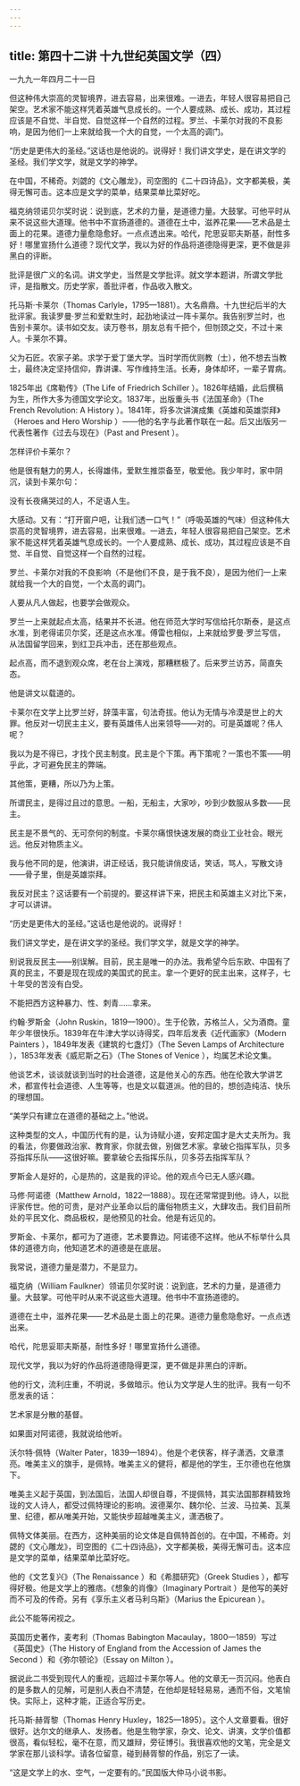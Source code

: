 ```yaml
---
---
---
```

title: 第四十二讲 十九世纪英国文学（四）
---




一九九一年四月二十一日

但这种伟大崇高的灵智境界，进去容易，出来很难。一进去，年轻人很容易把自己架空。艺术家不能这样凭着英雄气息成长的。一个人要成熟、成长、成功，其过程应该是不自觉、半自觉、自觉这样一个自然的过程。罗兰、卡莱尔对我的不良影响，是因为他们一上来就给我一个大的自觉，一个太高的调门。

“历史是更伟大的圣经。”这话也是他说的。说得好！我们讲文学史，是在讲文学的圣经。我们学文学，就是文学的神学。

在中国，不稀奇。刘勰的《文心雕龙》，司空图的《二十四诗品》，文字都美极，美得无懈可击。这本应是文学的菜单，结果菜单比菜好吃。

福克纳领诺贝尔奖时说：说到底，艺术的力量，是道德力量。大鼓掌。可他平时从来不说这些大道理。他书中不宣扬道德的。道德在土中，滋养花果——艺术品是土面上的花果。道德力量愈隐愈好。一点点透出来。哈代，陀思妥耶夫斯基，耐性多好！哪里宣扬什么道德？现代文学，我以为好的作品将道德隐得更深，更不做是非黑白的评断。

批评是很广义的名词。讲文学史，当然是文学批评。就文学本题讲，所谓文学批评，是指散文。历史学家，善批评者，作品收入散文。

托马斯·卡莱尔（Thomas Carlyle，1795—1881）。大名鼎鼎。十九世纪后半的大批评家。我读罗曼·罗兰和爱默生时，起劲地读过一阵卡莱尔。我告别罗兰时，也告别卡莱尔。读书如交友。读万卷书，朋友总有千把个，但刎颈之交，不过十来人。卡莱尔不算。

父为石匠。农家子弟。求学于爱丁堡大学。当时学而优则教（士），他不想去当教士，最终决定坚持信仰，靠讲课、写作维持生活。长寿，身体却坏，一辈子胃病。

1825年出《席勒传》（The Life of Friedrich Schiller ）。1826年结婚，此后撰稿为生，所作大多为德国文学论文。1837年，出版重头书《法国革命》（The French Revolution: A History ）。1841年，将多次讲演成集《英雄和英雄崇拜》（Heroes and Hero Worship ）——他的名字与此著作联在一起。后又出版另一代表性著作《过去与现在》（Past and Present ）。

怎样评价卡莱尔？

他是很有魅力的男人，长得雄伟，爱默生推崇备至，敬爱他。我少年时，家中阴沉，读到卡莱尔句：

没有长夜痛哭过的人，不足语人生。

大感动。又有：“打开窗户吧，让我们透一口气！”（呼吸英雄的气味）但这种伟大崇高的灵智境界，进去容易，出来很难。一进去，年轻人很容易把自己架空。艺术家不能这样凭着英雄气息成长的。一个人要成熟、成长、成功，其过程应该是不自觉、半自觉、自觉这样一个自然的过程。

罗兰、卡莱尔对我的不良影响（不是他们不良，是于我不良），是因为他们一上来就给我一个大的自觉，一个太高的调门。

人要从凡人做起，也要学会做观众。

罗兰一上来就起点太高，结果并不长进。他在师范大学时写信给托尔斯泰，是这点水准，到老得诺贝尔奖，还是这点水准。傅雷也相似，上来就给罗曼·罗兰写信，从法国留学回来，到红卫兵冲击，还在那些观点。

起点高，而不退到观众席，老在台上演戏，那糟糕极了。后来罗兰访苏，简直失态。

他是讲文以载道的。

卡莱尔在文学上比罗兰好，辞藻丰富，句法奇拔。他认为无情与冷漠是世上的大罪。他反对一切民主主义，要有英雄伟人出来领导——对的。可是英雄呢？伟人呢？

我以为是不得已，才找个民主制度。民主是个下策。再下策呢？一策也不策——明乎此，才可避免民主的弊端。

其他策，更糟，所以乃为上策。

所谓民主，是得过且过的意思。一船，无船主，大家吵，吵到少数服从多数——民主。

民主是不景气的、无可奈何的制度。卡莱尔痛恨快速发展的商业工业社会。眼光远。他反对物质主义。

我与他不同的是，他演讲，讲正经话，我只能讲俏皮话，笑话，骂人，写散文诗——骨子里，倒是英雄崇拜。

我反对民主？这话要有一个前提的。要这样讲下来，把民主和英雄主义对比下来，才可以讲讲。

“历史是更伟大的圣经。”这话也是他说的。说得好！

我们讲文学史，是在讲文学的圣经。我们学文学，就是文学的神学。

别说我反民主——别误解。目前，民主是唯一的办法。我希望今后东欧、中国有了真的民主，不要是现在现成的美国式的民主。拿一个更好的民主出来，这样子，七十年受的苦没有白受。

不能把西方这种暴力、性、刺青……拿来。

约翰·罗斯金（John Ruskin，1819—1900）。生于伦敦，苏格兰人，父为酒商。童年少年很快乐。1839年在牛津大学以诗得奖，四年后发表《近代画家》（Modern Painters ），1849年发表《建筑的七盏灯》（The Seven Lamps of Architecture ），1853年发表《威尼斯之石》（The Stones of Venice ），均属艺术论文集。

他谈艺术，谈谈就谈到当时的社会道德，这是他关心的东西。他在伦敦大学讲艺术，都宣传社会道德、人生等等，也是文以载道派。他的目的，想创造纯洁、快乐的理想国。

“美学只有建立在道德的基础之上。”他说。

这种类型的文人，中国历代有的是，认为诗赋小道，安邦定国才是大丈夫所为。我的看法，你要做政治家、教育家，你就去做，别做艺术家。拿破仑指挥军队，贝多芬指挥乐队——这很好嘛。要拿破仑去指挥乐队，贝多芬去指挥军队？

罗斯金人是好的，心是热的，这是我的评论。他的观点今已无人感兴趣。

马修·阿诺德（Matthew Arnold，1822—1888）。现在还常常提到他。诗人，以批评家传世。他的可贵，是对产业革命以后的庸俗物质主义，大肆攻击。我们目前所处的平民文化、商品极权，是他预见的社会。他是有远见的。

罗斯金、卡莱尔，都可为了道德，艺术要靠边。阿诺德不这样。他从不标举什么具体的道德方向，他知道艺术的道德是在底层。

我常说，道德力量是潜力，不是显力。

福克纳（William Faulkner）领诺贝尔奖时说：说到底，艺术的力量，是道德力量。大鼓掌。可他平时从来不说这些大道理。他书中不宣扬道德的。

道德在土中，滋养花果——艺术品是土面上的花果。道德力量愈隐愈好。一点点透出来。

哈代，陀思妥耶夫斯基，耐性多好！哪里宣扬什么道德。

现代文学，我以为好的作品将道德隐得更深，更不做是非黑白的评断。

他的行文，流利庄重，不明说，多做暗示。他认为文学是人生的批评。我有一句不愿发表的话：

艺术家是分散的基督。

如果面对阿诺德，我就说给他听。

沃尔特·佩特（Walter Pater，1839—1894）。他是个老侠客，样子潇洒，文章漂亮。唯美主义的旗手，是佩特。唯美主义的健将，都是他的学生，王尔德也在他旗下。

唯美主义起于英国，到法国后，法国人却很自尊，不提佩特，其实法国那群精致玲珑的文人诗人，都受过佩特理论的影响。波德莱尔、魏尔伦、兰波、马拉美、瓦莱里、纪德，都从唯美开始，又能快步超越唯美主义，潇洒极了。

佩特文体美丽。在西方，这种美丽的论文体是自佩特首创的。在中国，不稀奇。刘勰的《文心雕龙》，司空图的《二十四诗品》，文字都美极，美得无懈可击。这本应是文学的菜单，结果菜单比菜好吃。

他的《文艺复兴》（The Renaissance ）和《希腊研究》（Greek Studies ），都写得好极。他是文学上的雅痞。《想象的肖像》（Imaginary Portrait ）是他写的美好而不可及的传奇。另有《享乐主义者马利乌斯》（Marius the Epicurean ）。

此公不能等闲视之。

英国历史著作，麦考利（Thomas Babington Macaulay，1800—1859）写过《英国史》（The History of England from the Accession of James the Second ）和《弥尔顿论》（Essay on Milton ）。

据说此二书受到现代人的重视，远超过卡莱尔等人。他的文章无一页沉闷。他表白的是多数人的见解，可是别人表白不清楚，在他却是轻轻易易，通而不俗，文笔愉快。实际上，这种才能，正适合写历史。

托马斯·赫胥黎（Thomas Henry Huxley，1825—1895）。这个人文章要看。很好很好。达尔文的继承人、发扬者。他是生物学家，杂文、论文、讲演，文学价值都很高，看似轻松，毫不在意，而又雄辩，旁征博引。我很喜欢他的文笔，完全是文学家在那儿谈科学。请各位留意，碰到赫胥黎的作品，别忘了一读。




“这是文学上的水、空气，一定要有的。”民国版大仲马小说书影。